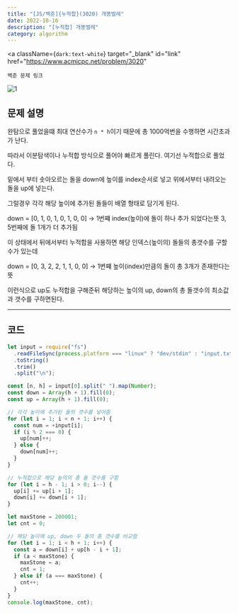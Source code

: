 ---
title: "[JS/백준]{누적합}(3020) 개똥벌레"
date: 2022-10-16
description: "[누적합] 개똥벌레"
category: algorithm
---

  <a
    className={`dark:text-white`}
    target="_blank"
    id="link"
    href="https://www.acmicpc.net/problem/3020"
  >
    백준 문제 링크
  </a>

![1](https://user-images.githubusercontent.com/75124028/196026588-a8936dc1-525d-4cc7-8b46-71877f7cdceb.PNG)

<h2 className={`dark:text-white`}>문제 설명</h2>

완탐으로 풀었을떄 최대 연산수가 `n * h`이기 때문에 총 1000억번을 수행하면 시간초과가 난다.

따라서 이분탐색이나 누적합 방식으로 풀어야 빠르게 풀린다. 여기선 누적합으로 풀었다.

밑에서 부터 솟아오르는 돌을 down에 높이를 index순서로 넣고 위에서부터 내려오는 돌을 up에 넣는다.

그럴경우 각각 해당 높이에 추가된 돌들이 배열 형태로 담기게 된다.

down = [0, 1, 0, 1, 0, 1, 0, 0] -> 1번쨰 index(높이)에 돌이 하나 추가 되었다는뜻 3, 5번째에 돌 1개가 더 추가됨

이 상태에서 뒤에서부터 누적합을 사용하면 해당 인덱스(높이의) 돌들의 총갯수를 구할수가 있는데

down = [0, 3, 2, 2, 1, 1, 0, 0] -> 1번쨰 높이(index)만큼의 돌이 총 3개가 존재한다는 뜻

이런식으로 up도 누적합을 구해준뒤 해당하는 높이의 up, down의 총 돌갯수의 최소값과 갯수를 구하면된다.

---

<h2 className={`dark:text-white`}>코드</h2>

```js showLineNumber
let input = require("fs")
  .readFileSync(process.platform === "linux" ? "dev/stdin" : "input.txt")
  .toString()
  .trim()
  .split("\n");

const [n, h] = input[0].split(" ").map(Number);
const down = Array(h + 1).fill(0);
const up = Array(h + 1).fill(0);

// 각각 높이에 추가된 돌의 갯수를 넣어줌
for (let i = 1; i < n + 1; i++) {
  const num = +input[i];
  if (i % 2 === 0) {
    up[num]++;
  } else {
    down[num]++;
  }
}

// 누적합으로 해당 높의의 총 돌 갯수를 구함
for (let i = h - 1; i > 0; i--) {
  up[i] += up[i + 1];
  down[i] += down[i + 1];
}

let maxStone = 200001;
let cnt = 0;

// 해당 높이에 up, down 두 돌의 총 갯수를 비교함
for (let i = 1; i < h + 1; i++) {
  const a = down[i] + up[h - i + 1];
  if (a < maxStone) {
    maxStone = a;
    cnt = 1;
  } else if (a === maxStone) {
    cnt++;
  }
}
console.log(maxStone, cnt);
```
